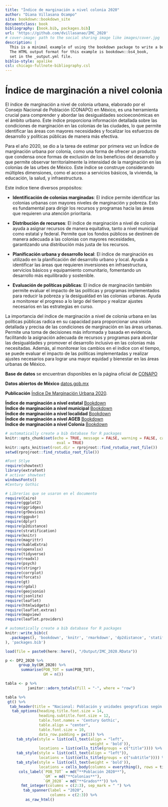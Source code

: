 ```yaml
--- 
title: "Índice de marginación a nivel colonia 2020"
author: "Diana Villasana Ocampo"
site: bookdown::bookdown_site
documentclass: book
bibliography: [book.bib, packages.bib]
url: 'https://github.com/dvillasanao/IMC_2020'
# cover-image: path to the social sharing image like images/cover.jpg
description: |
  This is a minimal example of using the bookdown package to write a book.
  The HTML output format for this example is bookdown::bs4_book,
  set in the _output.yml file.
biblio-style: apalike
csl: chicago-fullnote-bibliography.csl
---
```


# Índice de marginación a nivel colonia  {.unlisted .unnumbered}

El índice de marginación a nivel de colonia urbana, elaborado por el Consejo Nacional de Población (CONAPO) en México, es una herramienta crucial para comprender y abordar las desigualdades socioeconómicas en el ámbito urbano. Este índice proporciona información detallada sobre las condiciones de marginación en las colonias de las ciudades, lo que permite identificar las áreas con mayores necesidades y focalizar los esfuerzos de desarrollo y políticas públicas de manera más efectiva.   

Para el año 2020, se dio a la tarea de estimar por primera vez un Índice de marginación urbana por colonia, como una forma de ofrecer un producto que condensa once formas de exclusión de los beneficios del desarrollo y que permite observar territorialmente la intensidad de la marginación en las colonias de las urbes de México. Este índice se construye considerando múltiples dimensiones, como el acceso a servicios básicos, la vivienda, la educación, la salud, y infraestructura.    

Este índice tiene diversos propósitos:      

- **Identificación de colonias marginadas**: El índice permite identificar las colonias urbanas con mayores niveles de marginación y pobreza. Esto es fundamental para dirigir los recursos y programas hacia las áreas que requieren una atención prioritaria.      

- **Distribución de recursos**: El índice de marginación a nivel de colonia ayuda a asignar recursos de manera equitativa, tanto a nivel municipal como estatal y federal. Permite que los fondos públicos se destinen de manera adecuada a las colonias con mayores necesidades, garantizando una distribución más justa de los recursos.    

- **Planificación urbana y desarrollo local**: El índice de marginación es utilizado en la planificación del desarrollo urbano y local. Ayuda a identificar las áreas que requieren inversiones en infraestructura, servicios básicos y equipamiento comunitario, fomentando un desarrollo más equilibrado y sostenible.   

- **Evaluación de políticas públicas**: El índice de marginación también permite evaluar el impacto de las políticas y programas implementados para reducir la pobreza y la desigualdad en las colonias urbanas. Ayuda a monitorear el progreso a lo largo del tiempo y realizar ajustes necesarios en las estrategias en curso.    

La importancia del índice de marginación a nivel de colonia urbana en las políticas públicas radica en su capacidad para proporcionar una visión detallada y precisa de las condiciones de marginación en las áreas urbanas. Permite una toma de decisiones más informada y basada en evidencia, facilitando la asignación adecuada de recursos y programas para abordar las desigualdades y promover el desarrollo inclusivo en las colonias más necesitadas. Además, al monitorear los cambios en el índice con el tiempo, se puede evaluar el impacto de las políticas implementadas y realizar ajustes necesarios para lograr una mayor equidad y bienestar en las áreas urbanas de México.     

**Base de datos** se encuentran disponibles en la página oficial de [CONAPO](https://www.gob.mx/conapo/documentos/indices-de-marginacion-2020-284372)   

**Datos abiertos de México** [datos.gob.mx](https://datos.gob.mx/busca/dataset/indice-de-marginacion-carencias-poblacionales-por-localidad-municipio-y-entidad)   

**Publicación** [Índice De Marginación Urbana 2020](https://www.gob.mx/cms/uploads/attachment/file/828844/urbana.pdf).    

**Índice de marginación a nivel estatal** [Bookdown](https://dvillasanao.github.io/IME_2010_2020/)   
**Índice de marginación a nivel municipal** [Bookdown](https://dvillasanao.github.io/IMM_2010-2020/)   
**Índice de marginación a nivel localidad** [Bookdown](https://dvillasanao.github.io/IML_2010_2020/)   
**Índice de marginación a nivel AGEB** [Bookdown](https://dvillasanao.github.io/IML_2010-2020/)   
**Índice de marginación a nivel Colonia** [Bookdown](https://dvillasanao.github.io/IMC_2020/)     

```r
# automatically create a bib database for R packages
knitr::opts_chunk$set(echo = TRUE, message = FALSE, warning = FALSE, cache = TRUE, 
                       eval = TRUE)
knitr::opts_knit$set(root.dir = rprojroot::find_rstudio_root_file())
setwd(rprojroot::find_rstudio_root_file())
```  

```r
#Font Stlye
require(showtext)
library(extrafont)
# activar showtext
windowsFonts()
#Century Gothic
```


```r
# Librerías que se usaron en el documento
require(Cairo)
require(ggplot2)
require(ggridges)
require(grDevices)
require(ggpubr)
require(dplyr)
require(p2distance)
require(stratification)
require(knitr)
require(magrittr)
require(kableExtra)
require(openxlsx)
require(tidyverse)
require(readxl)
require(psych)
require(stringr)
require(corrplot)
require(forcats)
require(gt)
require(rgdal)      
require(geojsonio)
require(jsonlite)
require(leaflet)
require(htmlwidgets)
require(leaflet.extras)
require(mapview)
require(leaflet.providers)
```

```r
# automatically create a bib database for R packages
knitr::write_bib(c(
  .packages(), 'bookdown', 'knitr', 'rmarkdown', 'dp2distance', 'statification', 'corrplot'
), 'packages.bib')
```


```r
load(file = paste0(here::here(), "/Output/IMC_2020.RData"))

p <- DP2_2020 %>%
      group_by(GM_2020) %>%
       summarise(POB_TOT = sum(POB_TOT),
                 GM = n())

tabla <- p %>%
          janitor::adorn_totals(fill = "-", where = "row")

tabla %>% 
 gt() %>%
  tab_header(title = "Nacional: Población y unidades geograficas según el índice de marginación, 2020") %>%
   tab_options(heading.title.font.size = 14, 
               heading.subtitle.font.size = 12,
               table.font.names = 'Century Gothic',
               table.align = "center",
               table.font.size = 10,
               data_row.padding = px(1)) %>%
     tab_style(style = list(cell_text(align = "left",
                                      weight = 'bold')),
               locations = list(cells_title(groups = c("title")))) %>%
     tab_style(style = list(cell_text(align = "left")),
               locations = list(cells_title(groups = c("subtitle")))) %>%
     tab_style(style = list(cell_text(weight = 'bold')),
               locations = cells_body(columns = everything(), rows = tidyselect::last_col())) %>%
      cols_label(`POB_TOT` = md("**Población 2020**"),
                 `GM` = md("**Colonias**"),
                 `GM_2020` = md("**Grados**")) %>%
       fmt_integer(columns = c(2:3), sep_mark = " ") %>%
        tab_spanner(label = "2020",
                    columns = c(2:3)) %>%
         as_raw_html() 
```